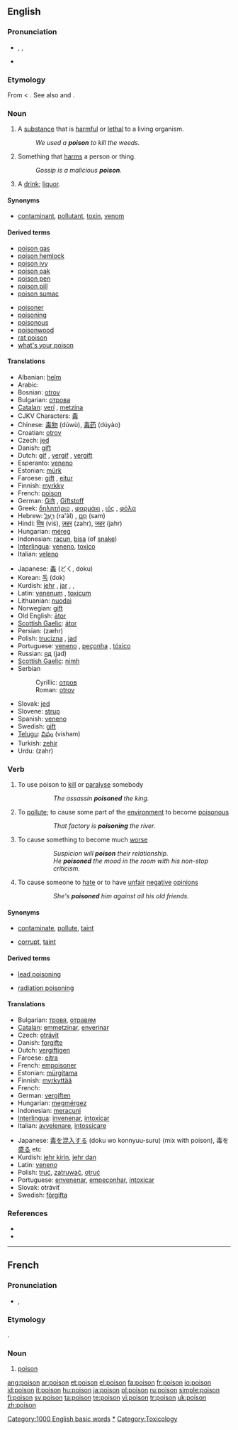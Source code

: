 {{see|poisson|Poisson}}
==English==
{{wikipedia}}

===Pronunciation===
* {{enPR|poi'zən}}, {{IPA|/ˈpɔɪz(ə)n/}}, {{SAMPA|/"pOIz(@)n/}}
* {{audio|en-us-poison.ogg|Audio (US)}}
*: {{rhymes|ɔɪzən}}

===Etymology===
From {{OF.}} {{term|puison|lag=fro}} < {{L.}} {{term|potio|lang=la}}. See also {{term|potion}} and {{term|potable}}.

===Noun===
{{en-noun}}

# A [[substance]] that is [[harmful]] or [[lethal]] to a living organism.
#: ''We used a '''poison''' to kill the weeds.''
# Something that [[harm]]s a person or thing.
#: ''Gossip is a malicious '''poison'''.''
# {{idiomatic}} A [[drink]]; [[liquor]].

====Synonyms====
*{{sense|substance that is harmful}} [[contaminant]], [[pollutant]], [[toxin]], [[venom]]

====Derived terms====
{{top2}}
* [[poison gas]]
* [[poison hemlock]]
* [[poison ivy]]
* [[poison oak]]
* [[poison pen]]
* [[poison pill]]
* [[poison sumac]]
{{mid2}}
* [[poisoner]]
* [[poisoning]]
* [[poisonous]]
* [[poisonwood]]
* [[rat poison]]
* [[what's your poison]]
{{bottom}}

====Translations====
{{trans-top|substance harmful to a living organism}}
* Albanian: [[helm]] {{m}}
* Arabic: {{Arab|[[سم]]}} {{IPAchar|(summ)}} {{m}}
* Bosnian: [[otrov#Bosnian|otrov]] {{m}}
* Bulgarian: [[отрова]] {{f}}
* [[Catalan]]: [[verí]] {{m}}, [[metzina]] {{f}}
* CJKV Characters: [[毒]]
* Chinese: [[毒物]] (dúwù), [[毒药]] (dúyào)
* Croatian: [[otrov]] {{m}}
* Czech: [[jed]]  {{m}}
* Danish: [[gift]]
* Dutch: [[gif]] {{n}}, [[vergif]] {{n}}, [[vergift]] {{n}}
* Esperanto: [[veneno]]
* Estonian: [[mürk]]
* Faroese: [[gift]] {{f}}, [[eitur]] {{n}}
* Finnish: [[myrkky]]
* French: [[#French|poison]] {{m}}
* German: [[Gift]] {{n}}, [[Giftstoff]] {{m}}
* Greek: [[δηλητήριο]] {{n}}, [[φαρμάκι]] {{n}}, [[ιός]] {{m}}, [[φόλα]] {{f}}
* Hebrew: [[רעל|רַעַל]] (ra'àl) {{m}}, [[סם|סַם]] (sam) {{m}}
* Hindi: [[विष]] (viś), [[ज़हर]] (zahr), [[जहर]] (jahr)
* Hungarian: [[méreg]]
* Indonesian: [[racun]], [[bisa]] (of [[snake]])
* [[Interlingua]]: [[veneno]], [[toxico]]
* Italian: [[veleno]] {{m}}
{{trans-mid}}
* Japanese: [[毒]] (どく, doku)
* Korean: [[독]] (dok)
* Kurdish: [[jehr]] {{f}}, [[jar]] {{f}}, {{KUchar|[[ده‌رمانخوارد]]}}, {{KUchar|[[ژه‌هر]]}}
* Latin: [[venenum]] {{n}}, [[toxicum]] {{n}}
* Lithuanian: [[nuodai]] {{n}}
* Norwegian: [[gift]] {{c}}
* Old English: [[ator|ātor]] {{n}}
* [[Scottish Gaelic]]: [[átor]]
* Persian: {{FAchar|[[زهر]]}} (zæhr)
* Polish: [[trucizna]] {{f}}, [[jad]] {{n}}
* Portuguese: [[veneno]] {{m}}, [[peçonha]] {{f}}, [[tóxico]] {{m}}
* Russian: [[яд]] (jad) {{m}}
* [[Scottish Gaelic]]: [[nimh]] {{m}}
* Serbian
*: Cyrillic: [[отров#Serbian|отров]] {{m}}
*: Roman: [[otrov#Serbian|otrov]] {{m}}
* Slovak: [[jed]]  {{m}}
* Slovene: [[strup]]  {{m}}
* Spanish: [[veneno]] {{m}}
* Swedish: [[gift#Swedish|gift]] {{n}}
* [[Telugu]]: [[విషం]] (visham)
* Turkish: [[zehir]]
* Urdu: {{URchar|[[زہر]]}} (zahr) {{m}}
{{trans-bottom}}

{{trans-top|something that harms}}
{{trans-mid}}
{{trans-bottom}}

{{trans-top|liquor}}
{{trans-mid}}
{{trans-bottom}}

===Verb===
{{en-verb}}

# {{transitive}} To use poison to [[kill]] or [[paralyse]] somebody
#:: ''The assassin '''poisoned''' the king.''
# {{transitive}} To [[pollute]]; to cause some part of the [[environment]] to become [[poisonous]]
#:: ''That factory is '''poisoning''' the river.''
# {{transitive}} To cause something to become much [[worse]]
#:: ''Suspicion will '''poison''' their relationship.''
#:: ''He '''poisoned''' the mood in the room with his non-stop criticism.''
# {{transitive}} To cause someone to [[hate]] or to have [[unfair]] [[negative]] [[opinion]]s
#:: ''She's '''poisoned''' him against all his old friends.''

====Synonyms====
* {{sense|to pollute}} [[contaminate]], [[pollute]], [[taint]]
* {{sense|to cause to become worse}} [[corrupt]], [[taint]]

====Derived terms====
{{top2}}
* [[lead poisoning]]
{{mid2}}
* [[radiation poisoning]]
{{bottom}}

====Translations====
{{trans-top|to use poison to kill or paralyse}}
* Bulgarian: [[тровя]], [[отравям]]
* [[Catalan]]: [[emmetzinar]], [[enverinar]]
* Czech: [[otrávit]]
* Danish: [[forgifte]]
* Dutch: [[vergiftigen]]
* Faroese: [[eitra]]
* French: [[empoisoner]]
* Estonian: [[mürgitama]]
* Finnish: [[myrkyttää]]
* French: {{t+|fr|empoisonner}}
* German: [[vergiften]]
* Hungarian: [[megmérgez]]
* Indonesian: [[racun|meracuni]]
* [[Interlingua]]: [[invenenar]], [[intoxicar]]
* Italian: [[avvelenare]], [[intossicare]]
{{trans-mid}}
* Japanese: [[毒]]を[[混入]]する (doku wo konnyuu-suru) (mix with poison), 毒を[[盛る]] etc
* Kurdish: [[jehr kirin]], [[jehr dan]]
* Latin: [[veneno]]
* Polish: [[truć]], [[zatruwać]], [[otruć]]
* Portuguese: [[envenenar]], [[empeçonhar]], [[intoxicar]]
* Slovak: otráviť
* Swedish: [[förgifta]]
{{trans-bottom}}

===References===
* {{R:Online Etymology Dictionary}}
* {{R:Webster 1913}}

[[Category:1000 English basic words]]
[[Category:Poisons|*]]
[[Category:Toxicology]]

----

==French==

===Pronunciation===
* {{IPA|/pwazɔ̃ /}}, {{SAMPA|/pwazO~/}}

===Etymology===
{{L.|fr}} {{term|potio|lang=la}}.

===Noun===
{{fr-noun|m}}

# [[#English|poison]]

[[ang:poison]]
[[ar:poison]]
[[et:poison]]
[[el:poison]]
[[fa:poison]]
[[fr:poison]]
[[io:poison]]
[[id:poison]]
[[it:poison]]
[[hu:poison]]
[[ja:poison]]
[[pl:poison]]
[[ru:poison]]
[[simple:poison]]
[[fi:poison]]
[[sv:poison]]
[[ta:poison]]
[[te:poison]]
[[vi:poison]]
[[tr:poison]]
[[uk:poison]]
[[zh:poison]]